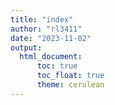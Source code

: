 ```yaml
---
title: "index"
author: "rl3411"
date: "2023-11-02"
output: 
  html_document:
      toc: true
      toc_float: true
      theme: cerulean
---
```


